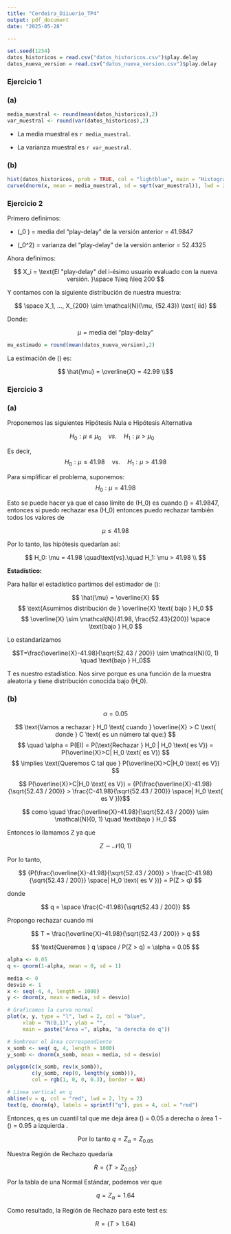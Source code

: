 ```yaml
---
title: "Cerdeira_Diiuorio_TP4"
output: pdf_document
date: "2025-05-28"

---
```


```r
set.seed(1234)
datos_historicos = read.csv("datos_historicos.csv")$play.delay
datos_nueva_version = read.csv("datos_nueva_version.csv")$play.delay

```

### Ejercicio 1
### (a)

```r
media_muestral <- round(mean(datos_historicos),2)
var_muestral <- round(var(datos_historicos),2)

``` 

* La media muestral es `r media_muestral`.

* La varianza muestral es `r var_muestral`.

### (b)

``` r
hist(datos_historicos, prob = TRUE, col = "lightblue", main = "Histograma de densidad de datos historicos")
curve(dnorm(x, mean = media_muestral, sd = sqrt(var_muestral)), lwd = 2, lty = 2, add = TRUE, col = "darkred")

```

### Ejercicio 2



Primero definimos:


* \(\mu_0 \) = media del "play-delay" de la versión anterior = 41.9847 

* \(\sigma_0^2\) = varianza del "play-delay" de la versión anterior = 52.4325




Ahora definimos:

$$ X_i = \text{El "play-delay" del i-ésimo usuario evaluado con la nueva versión. }\space 1\leq i\leq 200  $$



Y contamos con la siguiente distribución de nuestra muestra:

$$ \space X_1, ..., X_{200} \sim \mathcal{N}(\mu, {52.43}) \text{ iid} $$

Donde:

$$ \mu = \text{media del ``play-delay'' }   $$

```r

mu_estimado = round(mean(datos_nueva_version),2)

```


La estimación de \(\mu\) es:  

$$ \hat{\mu} = \overline{X} = 42.99 \\$$

### Ejercicio 3

### (a) 



Proponemos las siguientes Hipótesis Nula e Hipótesis Alternativa



$$ H_0: \mu \leq \mu_0\quad vs.\quad H_1: \mu > \mu_0\quad $$ 


Es decir,
$$ H_0: \mu \leq 41.98 \quad\text{vs}.\quad  H_1: \mu > 41.98 $$


Para simplificar el problema, suponemos:
$$ H_0: \mu = 41.98  $$


Esto se puede hacer ya que el caso límite de \(H_0\) es cuando \(\mu\) = 41.9847, entonces si puedo rechazar esa \(H_0\) entonces puedo rechazar también todos los valores de 

$$ \mu \leq 41.98 $$


Por lo tanto, las hipótesis quedarían así:


$$ H_0: \mu = 41.98 \quad\text{vs}.\quad  H_1: \mu > 41.98 \\ $$

**Estadístico:** 


Para hallar el estadístico partimos del estimador de \(\mu\):  

$$ \hat{\mu} = \overline{X} $$
$$ \text{Asumimos distribución de } \overline{X} \text{ bajo } H_0 $$
$$ \overline{X} \sim \mathcal{N}(41.98, \frac{52.43}{200}) \space \text{bajo } H_0 $$

Lo estandarizamos

$$T=\frac{\overline{X}-41.98}{\sqrt{52.43 / 200}} \sim \mathcal{N}(0, 1) \quad \text{bajo } H_0$$

T es nuestro estadístico. Nos sirve porque es una función de la muestra aleatoria y tiene distribución conocida bajo \(H_0\). 

### (b)

$$ \alpha = 0.05 $$



$$ \text{Vamos a rechazar } H_0 \text{ cuando } \overline{X} > C \text{ donde } C \text{ es un número tal que:} $$
$$ \quad \alpha = P(EI) = P(\text{Rechazar } H_0 | H_0  \text{ es V}) = P(\overline{X}>C| H_0 \text{ es V})  $$
$$ \implies \text{Queremos C tal que } P(\overline{X}>C|H_0 \text{ es V}) $$

$$ P(\overline{X}>C|H_0 \text{ es V}) = {P(\frac{\overline{X}-41.98}{\sqrt{52.43 / 200}} > \frac{C-41.98}{\sqrt{52.43 / 200}} \space| H_0 \text{ es V })}$$



$$ como \quad \frac{\overline{X}-41.98}{\sqrt{52.43 / 200}}  \sim \mathcal{N}(0, 1) \quad \text{bajo } H_0 $$

Entonces lo llamamos Z ya que 

$$ Z \sim \mathcal{N}(0, 1) $$

Por lo tanto, 


$$ {P(\frac{\overline{X}-41.98}{\sqrt{52.43 / 200}} > \frac{C-41.98}{\sqrt{52.43 / 200}} \space| H_0 \text{ es V })} = P(Z > q) $$

donde 

$$ q = \space \frac{C-41.98}{\sqrt{52.43 / 200}}  $$


Propongo rechazar cuando mi 

$$  T = \frac{\overline{X}-41.98}{\sqrt{52.43 / 200}} > q $$


$$ \text{Queremos }  q \space / P(Z > q) = \alpha = 0.05 $$

``` r
alpha <- 0.05
q <- qnorm(1-alpha, mean = 0, sd = 1)
```

```r
media <- 0
desvio <- 1
x <- seq(-4, 4, length = 1000)
y <- dnorm(x, mean = media, sd = desvio)

# Graficamos la curva normal
plot(x, y, type = "l", lwd = 2, col = "blue",
     xlab = "N(0,1)", ylab = "", 
     main = paste("Área =", alpha, "a derecha de q"))

# Sombrear el área correspondiente
x_somb <- seq( q, 4, length = 1000)
y_somb <- dnorm(x_somb, mean = media, sd = desvio)

polygon(c(x_somb, rev(x_somb)), 
        c(y_somb, rep(0, length(y_somb))), 
        col = rgb(1, 0, 0, 0.3), border = NA)

# Línea vertical en q
abline(v = q, col = "red", lwd = 2, lty = 2)
text(q, dnorm(q), labels = sprintf("q"), pos = 4, col = "red")

```





Entonces, q es un cuantil tal que me deja área \(\alpha\) = 0.05 a derecha o área 1 - \(\alpha\) = 0.95 a izquierda .



$$ \text{Por lo tanto } q = Z_{\alpha} = Z_{0.05} $$


Nuestra Región de Rechazo quedaría 

$$ R = \{ T > Z_{0.05}\} $$

Por la tabla de una Normal Estándar, podemos ver que 


$$ q = Z_{\alpha} = 1.64 $$



Como resultado, la Región de Rechazo para este test es:



$$ R = \{ T > 1.64\} $$
